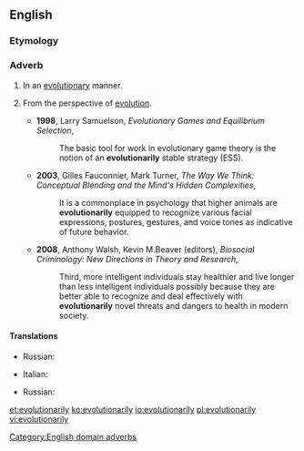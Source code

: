 ==English==

===Etymology===
{{suffix|evolutionary|ly|lang=en}}

===Adverb===
{{en-adv}}

# In an [[evolutionary]] manner.
# {{lb|en|domain}} From the perspective of [[evolution]].
#* '''1998''', Larry Samuelson, ''Evolutionary Games and Equilibrium Selection'',
#*: The basic tool for work in evolutionary game theory is the notion of an '''evolutionarily''' stable strategy (ESS).
#* '''2003''', Gilles Fauconnier, Mark Turner, ''The Way We Think: Conceptual Blending and the Mind's Hidden Complexities'',
#*: It is a commonplace in psychology that higher animals are '''evolutionarily''' equipped to recognize various facial expressions, postures, gestures, and voice tones as indicative of future behavior.
#* '''2008''', Anthony Walsh, Kevin M.Beaver (editors), ''Biosocial Criminology: New Directions in Theory and Research'',
#*: Third, more intelligent individuals stay healthier and live longer than less intelligent individuals possibly because they are better able to recognize and deal effectively with '''evolutionarily''' novel threats and dangers to health in modern society.

====Translations====
{{trans-top|in an evolutionary manner}}
{{trans-mid}}
* Russian: {{t|ru|эволюцио́нно}}
{{trans-bottom}}

{{trans-top|from the perspective of evolution}}
* Italian: {{t|it|evolutivamente}}
{{trans-mid}}
* Russian: {{t|ru|эволюцио́нно}}
{{trans-bottom}}

[[Category:English domain adverbs]]

[[et:evolutionarily]]
[[ko:evolutionarily]]
[[io:evolutionarily]]
[[pl:evolutionarily]]
[[vi:evolutionarily]]